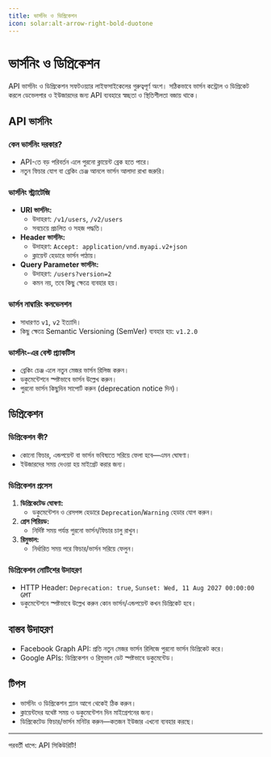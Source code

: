 ```yaml
---
title: ভার্সনিং ও ডিপ্রিকেশন
icon: solar:alt-arrow-right-bold-duotone
---
```


# ভার্সনিং ও ডিপ্রিকেশন

API ভার্সনিং ও ডিপ্রিকেশন সফটওয়্যার লাইফসাইকেলের গুরুত্বপূর্ণ অংশ। সঠিকভাবে ভার্সন কন্ট্রোল ও ডিপ্রিকেট করলে ডেভেলপার ও ইউজারদের জন্য API ব্যবহারে স্বচ্ছতা ও স্থিতিশীলতা বজায় থাকে।

## API ভার্সনিং

### কেন ভার্সনিং দরকার?
- API-তে বড় পরিবর্তন এলে পুরনো ক্লায়েন্ট ব্রেক হতে পারে।
- নতুন ফিচার যোগ বা ব্রেকিং চেঞ্জ আনলে ভার্সন আলাদা রাখা জরুরি।

### ভার্সনিং স্ট্র্যাটেজি
- **URI ভার্সনিং:**
  - উদাহরণ: `/v1/users`, `/v2/users`
  - সবচেয়ে প্রচলিত ও সহজ পদ্ধতি।
- **Header ভার্সনিং:**
  - উদাহরণ: `Accept: application/vnd.myapi.v2+json`
  - ক্লায়েন্ট হেডারে ভার্সন পাঠায়।
- **Query Parameter ভার্সনিং:**
  - উদাহরণ: `/users?version=2`
  - কমন নয়, তবে কিছু ক্ষেত্রে ব্যবহার হয়।

### ভার্সন নাম্বারিং কনভেনশন
- সাধারণত `v1`, `v2` ইত্যাদি।
- কিছু ক্ষেত্রে Semantic Versioning (SemVer) ব্যবহার হয়: `v1.2.0`

### ভার্সনিং-এর বেস্ট প্র্যাকটিস
- ব্রেকিং চেঞ্জ এলে নতুন মেজর ভার্সন রিলিজ করুন।
- ডকুমেন্টেশনে স্পষ্টভাবে ভার্সন উল্লেখ করুন।
- পুরনো ভার্সন কিছুদিন সাপোর্ট করুন (deprecation notice দিন)।

## ডিপ্রিকেশন

### ডিপ্রিকেশন কী?
- কোনো ফিচার, এন্ডপয়েন্ট বা ভার্সন ভবিষ্যতে সরিয়ে ফেলা হবে—এমন ঘোষণা।
- ইউজারদের সময় দেওয়া হয় মাইগ্রেট করার জন্য।

### ডিপ্রিকেশন প্রসেস
1. **ডিপ্রিকেটেড ঘোষণা:**
   - ডকুমেন্টেশন ও রেসপন্স হেডারে `Deprecation`/`Warning` হেডার যোগ করুন।
2. **গ্রেস পিরিয়ড:**
   - নির্দিষ্ট সময় পর্যন্ত পুরনো ভার্সন/ফিচার চালু রাখুন।
3. **রিমুভাল:**
   - নির্ধারিত সময় পরে ফিচার/ভার্সন সরিয়ে ফেলুন।

### ডিপ্রিকেশন নোটিশের উদাহরণ
- HTTP Header: `Deprecation: true`, `Sunset: Wed, 11 Aug 2027 00:00:00 GMT`
- ডকুমেন্টেশনে স্পষ্টভাবে উল্লেখ করুন কোন ভার্সন/এন্ডপয়েন্ট কখন ডিপ্রিকেট হবে।

## বাস্তব উদাহরণ
- Facebook Graph API: প্রতি নতুন মেজর ভার্সন রিলিজে পুরনো ভার্সন ডিপ্রিকেট করে।
- Google APIs: ডিপ্রিকেশন ও রিমুভাল ডেট স্পষ্টভাবে ডকুমেন্টেড।

## টিপস
- ভার্সনিং ও ডিপ্রিকেশন প্ল্যান আগে থেকেই ঠিক করুন।
- ক্লায়েন্টদের যথেষ্ট সময় ও ডকুমেন্টেশন দিন মাইগ্রেশনের জন্য।
- ডিপ্রিকেটেড ফিচার/ভার্সন মনিটর করুন—কতজন ইউজার এখনো ব্যবহার করছে।

---

পরবর্তী ধাপে: API সিকিউরিটি!
